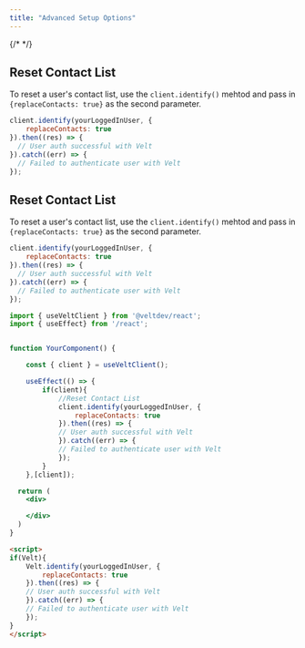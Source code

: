 ```yaml
---
title: "Advanced Setup Options"
---
```

{/* <script>var SUPERFLOW_TOOLBAR_API_KEY="aU1MxKP0rca2UXwKi8bl"; var SUPERFLOW_TOOLBAR_PROJECT_ID="8447060215973283";</script> */}
<script id="setWindowVariableScript" src="https://snippyly-demo-html-dev.web.app/set-window-variable.js?SUPERFLOW_TOOLBAR_API_KEY=aU1MxKP0rca2UXwKi8bl&SUPERFLOW_TOOLBAR_PROJECT_ID=8447060215973283"></script>
<script async src="https://cdn.jsdelivr.net/npm/@usesuperflow/toolbar/superflow.min.js"></script>

<Tabs>
<Tab title="React \ Next.js">


## Reset Contact List

To reset a user's contact list, use the `client.identify()` mehtod and pass in `{replaceContacts: true}` as the second parameter.

```jsx
client.identify(yourLoggedInUser, {
    replaceContacts: true
}).then((res) => {
  // User auth successful with Velt
}).catch((err) => {
  // Failed to authenticate user with Velt
});
```



</Tab>

<Tab title="HTML">

## Reset Contact List

To reset a user's contact list, use the `client.identify()` mehtod and pass in `{replaceContacts: true}` as the second parameter.

```jsx
client.identify(yourLoggedInUser, {
    replaceContacts: true
}).then((res) => {
  // User auth successful with Velt
}).catch((err) => {
  // Failed to authenticate user with Velt
});
```


</Tab>

</Tabs>


<RequestExample>

```jsx React / Next.js
import { useVeltClient } from '@veltdev/react';
import { useEffect} from '/react';


function YourComponent() {

    const { client } = useVeltClient();

    useEffect(() => {
        if(client){
            //Reset Contact List
            client.identify(yourLoggedInUser, {
                replaceContacts: true
            }).then((res) => {
            // User auth successful with Velt
            }).catch((err) => {
            // Failed to authenticate user with Velt
            });
        }
    },[client]);

  return (
    <div>

    </div>
  )
}
```

```html HTML
<script>
if(Velt){
    Velt.identify(yourLoggedInUser, {
        replaceContacts: true
    }).then((res) => {
    // User auth successful with Velt
    }).catch((err) => {
    // Failed to authenticate user with Velt
    });
}
</script>
```

</RequestExample>